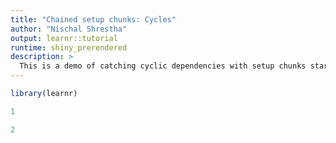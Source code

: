 ```yaml
---
title: "Chained setup chunks: Cycles"
author: "Nischal Shrestha"
output: learnr::tutorial
runtime: shiny_prerendered 
description: >
  This is a demo of catching cyclic dependencies with setup chunks starting from an exercise chunk with no exercise.setup set.
--- 
```


```r
library(learnr)
```

<!-- Note: when an exercise is missing a `exercise.setup`, we default to finding a `-setup` chunk. -->

```r
1
```

```r
2
```

